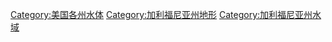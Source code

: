 [[Category:美国各州水体|Category:美国各州水体]]
[[Category:加利福尼亚州地形|Category:加利福尼亚州地形]]
[[Category:加利福尼亚州水域|Category:加利福尼亚州水域]]